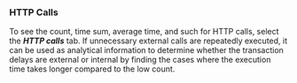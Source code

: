 ### HTTP Calls

<ImgLang img="analysis-tx-http-call.png" desc="HTTP calls" />

To see the count, time sum, average time, and such for HTTP calls, select the **_HTTP calls_** tab. If unnecessary external calls are repeatedly executed, it can be used as analytical information to determine whether the transaction delays are external or internal by finding the cases where the execution time takes longer compared to the low count.
